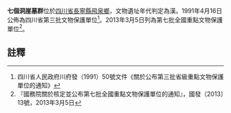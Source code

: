 {{msg:四川省文物保護單位
|名稱 = 七個洞崖墓群
|編號 = 98
|圖片 = 
|級別 = S3
|分類 = 
|時代 = [[漢代|漢代]]
|地点 = [[四川省|四川省]][[長寧縣|長寧縣]][[飛泉鄉|飛泉鄉]]
|坐標 =
|登錄 = 1991年4月16日
}}
{{msg:四川省文物保護單位
|名稱 = 七個洞崖墓群
|編號 = 650
|圖片 = 
|級別 = 107
|分類 = 
|時代 = 東漢
|地点 = [[四川省|四川省]][[宜賓市|宜賓市]][[長寧縣|長寧縣]]
|坐標 =
|登錄 = 2013年3月5日
}}
'''七個洞崖墓群'''位於[[四川省|四川省]][[長寧縣|長寧縣]][[飛泉鄉|飛泉鄉]]，文物遺址年代判定為漢。1991年4月16日公佈為四川省第三批文物保護單位<ref>四川省人民政府川府發（1991）50號文件《關於公布第三批省級重點文物保護單位的通知》</ref>。2013年3月5日列為第七批全國重點文物保護單位<ref>『國務院關於核定並公布第七批全國重點文物保護單位的通知』，國發〔2013〕13號，2013年3月5日</ref>。
==註釋==
{{reflist}}
{{文物保護單位小作品}}